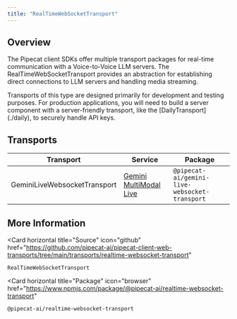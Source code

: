 ```yaml
---
title: "RealTimeWebSocketTransport"
---
```


## Overview

The Pipecat client SDKs offer multiple transport packages for real-time communication with a Voice-to-Voice LLM servers. The RealTimeWebSocketTransport provides an abstraction for establishing direct connections to LLM servers and handling media streaming.

<Note>
  Transports of this type are designed primarily for development and testing
  purposes. For production applications, you will need to build a server
  component with a server-friendly transport, like the
  [DailyTransport](./daily), to securely handle API keys.
</Note>

## Transports

| Transport                    | Service                                                             | Package                                       |
| ---------------------------- | ------------------------------------------------------------------- | --------------------------------------------- |
| GeminiLiveWebsocketTransport | [Gemini MultiModal Live](https://ai.google.dev/api/multimodal-live) | `@pipecat-ai/gemini-live-websocket-transport` |

## More Information

<Card
  horizontal
  title="Source"
  icon="github"
  href="https://github.com/pipecat-ai/pipecat-client-web-transports/tree/main/transports/realtime-websocket-transport"
>
  `RealTimeWebSocketTransport`
</Card>

<Card
  horizontal
  title="Package"
  icon="browser"
  href="https://www.npmjs.com/package/@pipecat-ai/realtime-websocket-transport"
>
  `@pipecat-ai/realtime-websocket-transport`
</Card>
